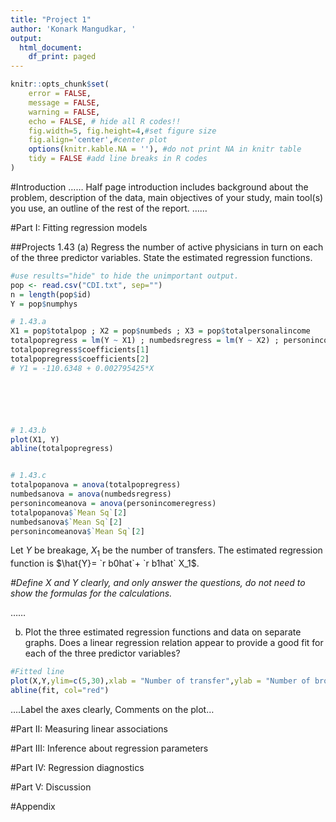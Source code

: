 ```yaml
---
title: "Project 1"
author: 'Konark Mangudkar, '
output:
  html_document:
    df_print: paged
---
```


```r
knitr::opts_chunk$set(
	error = FALSE,
	message = FALSE,
	warning = FALSE,
	echo = FALSE, # hide all R codes!!
	fig.width=5, fig.height=4,#set figure size
	fig.align='center',#center plot
	options(knitr.kable.NA = ''), #do not print NA in knitr table
	tidy = FALSE #add line breaks in R codes
)
```

#Introduction
......
Half page introduction includes background about the problem, description of the data, main objectives of your study, main tool(s) you use, an outline of the rest of the report.
......

#Part I: Fitting regression models

##Projects 1.43 
(a) Regress the number of active physicians in turn on each of the three predictor variables. State the estimated regression functions.


```r
#use results="hide" to hide the unimportant output.
pop <- read.csv("CDI.txt", sep="")
n = length(pop$id)
Y = pop$numphys

# 1.43.a
X1 = pop$totalpop ; X2 = pop$numbeds ; X3 = pop$totalpersonalincome
totalpopregress = lm(Y ~ X1) ; numbedsregress = lm(Y ~ X2) ; personincomeregress = lm(Y ~ X3)
totalpopregress$coefficients[1]
totalpopregress$coefficients[2]
# Y1 = -110.6348 + 0.002795425*X






# 1.43.b
plot(X1, Y)
abline(totalpopregress)


# 1.43.c
totalpopanova = anova(totalpopregress)
numbedsanova = anova(numbedsregress)
personincomeanova = anova(personincomeregress)
totalpopanova$`Mean Sq`[2]
numbedsanova$`Mean Sq`[2]
personincomeanova$`Mean Sq`[2]
```

Let $Y$ be breakage, $X_1$ be the number of transfers. The estimated regression function is $\hat{Y}= `r b0hat`+ `r b1hat` X_1$.

*#Define $X$ and $Y$ clearly, and only answer the questions, do not need to show the formulas for the calculations.*

......


(b) Plot the three estimated regression functions and data on separate graphs. Does a linear regression relation appear to provide a good fit for each of the three predictor variables?

```r
#Fitted line
plot(X,Y,ylim=c(5,30),xlab = "Number of transfer",ylab = "Number of broken ampules")
abline(fit, col="red")
```

....Label the axes clearly, Comments on the plot...

#Part II: Measuring linear associations

#Part III: Inference about regression parameters

#Part IV: Regression diagnostics

#Part V: Discussion

#Appendix
```r
```
